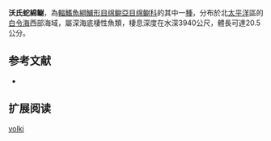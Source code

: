 {{Speciesbox
| name = 沃氏蛇綿鳚
| image = 
| status = NE
| status_system = IUCN3.1
| genus = Lycenchelys
| species = volki
| authority = [[Andriashev|Andriashev]], 1955
| synonyms = 
}}

'''沃氏蛇綿鳚'''，為[[輻鰭魚綱|輻鰭魚綱]][[鱸形目|鱸形目]][[绵鳚亞目|绵鳚亞目]][[绵鳚科|绵鳚科]]的其中一[[種|種]]，分布於北[[太平洋|太平洋]]區的[[白令海|白令海]]西部海域，屬深海底棲性魚類，棲息深度在水深3940公尺，體長可達20.5公分。

==参考文献==
*{{FishBase_species|genus=Lycenchelys|species=volki|year=2011|month=12}}

== 扩展阅读 ==
{{refbegin}}
{{wikispecies-inline|Lycenchelys volki|沃氏蛇綿鳚}}
{{refend}}
{{Taxonbar|from=Q1099308}}

[[Category:蛇綿鳚属|volki]]


{{鱸形目小作品}}